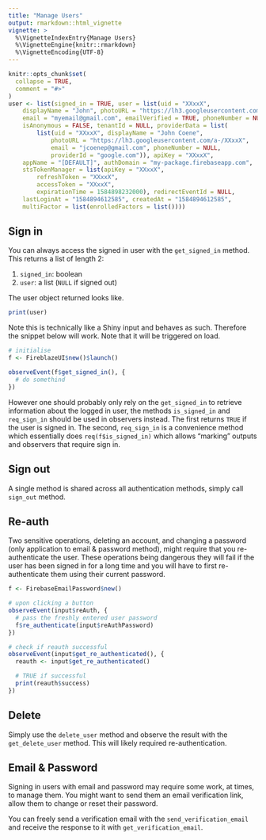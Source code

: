 ```yaml
---
title: "Manage Users"
output: rmarkdown::html_vignette
vignette: >
  %\VignetteIndexEntry{Manage Users}
  %\VignetteEngine{knitr::rmarkdown}
  %\VignetteEncoding{UTF-8}
---
```


```r
knitr::opts_chunk$set(
  collapse = TRUE,
  comment = "#>"
)
user <- list(signed_in = TRUE, user = list(uid = "XXxxX", 
    displayName = "John", photoURL = "https://lh3.googleusercontent.com/a-/XXxxX", 
    email = "myemail@gmail.com", emailVerified = TRUE, phoneNumber = NULL, 
    isAnonymous = FALSE, tenantId = NULL, providerData = list(
        list(uid = "XXxxX", displayName = "John Coene", 
            photoURL = "https://lh3.googleusercontent.com/a-/XXxxX", 
            email = "jcoenep@gmail.com", phoneNumber = NULL, 
            providerId = "google.com")), apiKey = "XXxxX", 
    appName = "[DEFAULT]", authDomain = "my-package.firebaseapp.com", 
    stsTokenManager = list(apiKey = "XXxxX", 
        refreshToken = "XXxxX", 
        accessToken = "XXxxX", 
        expirationTime = 1584898232000), redirectEventId = NULL, 
    lastLoginAt = "1584894612585", createdAt = "1584894612585", 
    multiFactor = list(enrolledFactors = list())))
```

## Sign in

You can always access the signed in user with the `get_signed_in` method. This returns a list of length 2:

1. `signed_in`: boolean
2. `user`: a list (`NULL` if signed out)

The user object returned looks like.

```r
print(user)
```

Note this is technically like a Shiny input and behaves as such. Therefore the snippet below will work. Note that it will be triggered on load.

```r
# initialise
f <- FireblazeUI$new()$launch()

observeEvent(f$get_signed_in(), {
  # do somethind
})
```

However one should probably only rely on the `get_signed_in` to retrieve information about the logged in user, the methods `is_signed_in` and `req_sign_in` should be used in observers instead. The first returns `TRUE` if the user is signed in. The second, `req_sign_in` is a convenience method which essentially does `req(f$is_signed_in)` which allows "marking" outputs and observers that require sign in. 

## Sign out

A single method is shared across all authentication methods, simply call `sign_out` method.

## Re-auth

Two sensitive operations, deleting an account, and changing a password (only application to email & password method), might require that you re-authenticate the user. These operations being dangerous they will fail if the user has been signed in for a long time and you will have to first re-authenticate them using their current password.

```r
f <- FirebaseEmailPassword$new()

# upon clicking a button
observeEvent(input$reAuth, {
  # pass the freshly entered user password
  f$re_authenticate(input$reAuthPassword)
})

# check if reauth successful
observeEvent(input$get_re_authenticated(), {
  reauth <- input$get_re_authenticated()

  # TRUE if successful
  print(reauth$success)
})
```

## Delete

Simply use the `delete_user` method and observe the result with the `get_delete_user` method. This will likely required re-authentication.

## Email & Password

Signing in users with email and password may require some work, at times, to manage them. You might want to send them an email verification link, allow them to change or reset their password.

You can freely send a verification email with the `send_verification_email` and receive the response to it with `get_verification_email`. 
